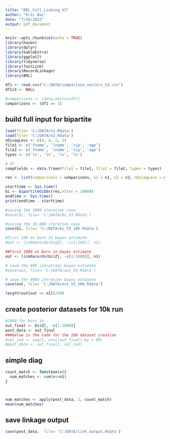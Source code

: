 ---
title: "BRL_Full_Linking_V3"
author: "Eric Bai"
date: "7/16/2022"
output: pdf_document
---

```{r setup, include=FALSE}
knitr::opts_chunk$set(echo = TRUE)
library(haven)
library(dplyr)
library(kableExtra)
library(ggplot2)
library(tidyverse)
library(fastLink)
library(RecordLinkage)
library(BRL)
```



```{r}
df1 <- read.csv("C:/DATA/comparison_vectors_V3.csv")
df1$X <- NULL
```


```{r}
#comparisons <- (data.matrix(df))
comparisons <- (df1 == 1)
```

## build full input for bipartite
```{r}
load(file= 'C:/DATA/n1.Rdata')
load(file= 'C:/DATA/n2.Rdata')
nDisagLevs <- c(4, 4, 2, 2)
file1 <- c('fname', 'lname', 'zip', 'age')
file2 <- c('fname', 'lname', 'zip', 'age')
types <- c('lv', 'lv', 'lv', 'lv')

# df
compFields <- data.frame(file1 = file1, file2 = file2, types = types)

res <- list(comparisons = comparisons, n1 = n1, n2 = n2, nDisagLevs = nDisagLevs, compFields = compFields)
```


```{r}
starttime <- Sys.time()
bi <- bipartiteGibbs(res,nIter = 10000)
endtime <- Sys.time()
print(endtime - starttime)
```



```{r}
#saving the 1000 iteration case
#save(bi, file= 'C:/DATA/bi_V3.Rdata')

#saving the 10,000 iteration case
save(bi, file= 'C:/DATA/bi_V3_10k.Rdata')
```



```{r}
#first 100 as burn in bayes estimate
#out <- linkRecords(bi$Z[, -c(1:100)], n1)

##first 1000 as burn in bayes estimate
out <- linkRecords(bi$Z[, -c(1:1000)], n1)
```


```{r}
# save the 900 iterations bayes estimate
#save(out, file= 'C:/DATA/out_V3.Rdata')

# save the 9000 iteration bayes estimate
save(out, file= 'C:/DATA/out_V3_10k.Rdata')

```




```{r}
length(out[out <= n1])/509
```

## create posterior datasets for 10k run

```{r}
#1000 for burn in
out_final <- bi$Z[, -c(1:1000)]
post_data <- out_final
###below is the code for the 100 dataset creation
#col_ind <- seq(1, ncol(out_final),by = 90)
#post_data <- out_final[, col_ind]

```



## simple diag

```{r}

count_match <- function(x){
  num_matches <- sum(x<=n1)
}



num_matches <- apply(post_data, 2, count_match)
mean(num_matches)
```

## save linkage output
```{r}
save(post_data,  file= 'C:/DATA/link_output.Rdata')
```







